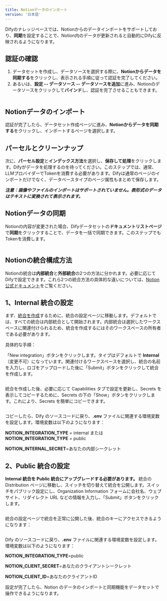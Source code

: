 ```yaml
---
title: Notionデータのインポート
version: '日本語'
---
```


Difyのナレッジベースでは、Notionからのデータインポートをサポートしており、**同期**を設定することで、Notion内のデータが更新されると自動的にDifyに反映されるようになります。

## 認証の確認

1. データセットを作成し、データソースを選択する際に、**Notionからデータを同期する**をクリックし、表示される手順に従って認証を完了してください。
2. あるいは、**設定 -- データソース -- データソースを追加**に進み、Notionのデータソースをクリックして**バインド**し、認証を完了させることもできます。

<Frame caption="Notionをバインド">
  <img src="../../../img/binding-notion (1).png" alt="" />
</Frame>

## Notionデータのインポート

認証が完了したら、データセット作成ページに進み、**Notionからデータを同期する**をクリックし、インポートするページを選択します。

## パーセルとクリーンナップ

次に、**パーセル設定**と**インデックス方法**を選択し、**保存して処理**をクリックします。Difyがデータを処理するのを待ってください。このステップでは、通常、LLMプロバイダーでTokenを消費する必要があります。Difyは通常のページのインポートだけでなく、データベースタイプのページ属性もまとめて保存します。

_**注意：画像やファイルのインポートはサポートされていません。表形式のデータはテキストに変換されて表示されます。**_

## Notionデータの同期

Notionの内容が変更された場合、Difyデータセットの**ドキュメントリストページ**で**同期**をクリックすることで、データを一括で同期できます。このステップでもTokenを消費します。

<Frame caption="Notionコンテンツの同期">
  <img src="../../../img/sync-notion (1).png" alt="" />
</Frame>

## Notionの統合構成方法

Notionの統合は**内部統合**と**外部統合**の2つの方法に分かれます。必要に応じてDifyで設定できます。これら2つの統合方法の具体的な違いについては、[Notion公式ドキュメント](https://developers.notion.com/docs/authorization)をご覧ください。

## 1、**Internal 統合の設定**

まず、[統合を作成](https://www.notion.so/my-integrations)するために、統合の設定ページに移動します。デフォルトでは、すべての統合は内部統合として開始されます。内部統合は選択したワークスペースに関連付けられるため、統合を作成するにはそのワークスペースの所有者である必要があります。

具体的な手順：

「New integration」ボタンをクリックします。タイプはデフォルトで **Internal**（変更不可）になっています。関連付けるワークスペースを選択し、統合の名前を入力し、ロゴをアップロードした後に「Submit」ボタンをクリックして統合を作成します。

<Frame caption="">
  <img src="../../../img/integrate-notion-1.png" alt="" />
</Frame>

統合を作成した後、必要に応じて Capabilities タブで設定を更新し、Secrets を表示してコピーするために、Secrets の下の「Show」ボタンをクリックします。これにより、Secrets を簡単にコピーできます。

<Frame>
  <img src="../../../img/notion-secret.png" alt="" />
</Frame>

コピーしたら、Dify のソースコードに戻り、**.env** ファイルに関連する環境変数を設定します。環境変数は以下のようになります：

**NOTION\_INTEGRATION\_TYPE** = internal または **NOTION\_INTEGRATION\_TYPE** = public

**NOTION\_INTERNAL\_SECRET**=あなたの内部シークレット

## 2、**Public 統合の設定**

**Internal 統合を Public 統合にアップグレードする必要があります。** 統合の Distribution ページに移動し、スイッチを切り替えて統合を公開します。スイッチをパブリック設定にし、Organization Information フォームに会社名、ウェブサイト、リダイレクト URL などの情報を入力し、「Submit」ボタンをクリックします。

<Frame caption="">
  <img src="../../../img/public-integration.png" alt="" />
</Frame>

統合の設定ページで統合を正常に公開した後、統合のキーにアクセスできるようになります：

<Frame caption="">
  <img src="../../../img/notion-public-secret.png" alt="" />
</Frame>

Dify のソースコードに戻り、**.env** ファイルに関連する環境変数を設定します。環境変数は以下のようになります：

**NOTION\_INTEGRATION\_TYPE**=public

**NOTION\_CLIENT\_SECRET**=あなたのクライアントシークレット

**NOTION\_CLIENT\_ID**=あなたのクライアントID

設定が完了したら、Notion のデータのインポートと同期機能をデータセットで操作できるようになります。
